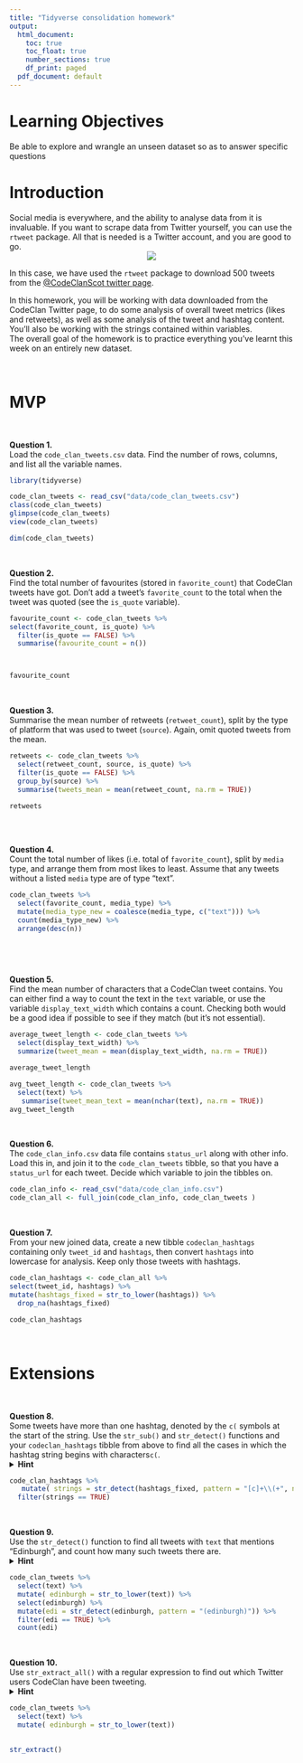 ```yaml
---
title: "Tidyverse consolidation homework"
output:
  html_document:
    toc: true
    toc_float: true
    number_sections: true
    df_print: paged
  pdf_document: default
---
```





# Learning Objectives 

Be able to explore and wrangle an unseen dataset so as to answer specific questions

# Introduction

Social media is everywhere, and the ability to analyse data from it is invaluable. If you want to scrape data from Twitter yourself, you can use the `rtweet` package. All that is needed is a Twitter account, and you are good to go. 
<center>
![](http://www.storybench.org/wp-content/uploads/2018/11/rtweet-730x461.png)
</center>

In this case, we have used the `rtweet` package to download 500 tweets from the [@CodeClanScot twitter page](https://twitter.com/CodeClanScot). 
  
In this homework, you will be working with data downloaded from the CodeClan Twitter page, to do some analysis of overall tweet metrics (likes and retweets), as well as some analysis of the tweet and hashtag content. You'll also be working with the strings contained within variables. 
<br>
The overall goal of the homework is to practice everything you've learnt this week on an entirely new dataset. 
<br>

<br>

# MVP 

<br>

**Question 1.**  
Load the `code_clan_tweets.csv` data. Find the number of rows, columns, and list all the variable names. 
```r

library(tidyverse)

code_clan_tweets <- read_csv("data/code_clan_tweets.csv")
class(code_clan_tweets)
glimpse(code_clan_tweets)
view(code_clan_tweets)

dim(code_clan_tweets)
```

<br>

**Question 2.**  
Find the total number of favourites (stored in `favorite_count`) that CodeClan tweets have got. Don't add a tweet's `favorite_count` to the total when the tweet was quoted (see the `is_quote` variable). 
```r
favourite_count <- code_clan_tweets %>% 
select(favorite_count, is_quote) %>% 
  filter(is_quote == FALSE) %>% 
  summarise(favourite_count = n())



favourite_count
```

<br>

**Question 3.**  
Summarise the mean number of retweets (`retweet_count`), split by the type of platform that was used to tweet (`source`). Again, omit quoted tweets from the mean.


```r
retweets <- code_clan_tweets %>% 
  select(retweet_count, source, is_quote) %>% 
  filter(is_quote == FALSE) %>% 
  group_by(source) %>% 
  summarise(tweets_mean = mean(retweet_count, na.rm = TRUE))
  
retweets
  
```

<br>

**Question 4.**  
Count the total number of likes (i.e. total of `favorite_count`), split by `media` type, and arrange them from most likes to least. Assume that any tweets without a listed `media` type are of type "text".  

```r

code_clan_tweets %>% 
  select(favorite_count, media_type) %>% 
  mutate(media_type_new = coalesce(media_type, c("text"))) %>% 
  count(media_type_new) %>% 
  arrange(desc(n))
  



```

<br>

**Question 5.**  
Find the mean number of characters that a CodeClan tweet contains.  You can either find a way to count the text in the `text` variable, or use the variable `display_text_width` which contains a count. Checking both would be a good idea if possible to see if they match (but it's not essential).  

```r
average_tweet_length <- code_clan_tweets %>% 
  select(display_text_width) %>% 
  summarize(tweet_mean = mean(display_text_width, na.rm = TRUE))

average_tweet_length

avg_tweet_length <- code_clan_tweets %>% 
  select(text) %>% 
   summarise(tweet_mean_text = mean(nchar(text), na.rm = TRUE))
avg_tweet_length

```


<br>

**Question 6.**  
The `code_clan_info.csv` data file contains `status_url` along with other info. Load this in, and join it to the `code_clan_tweets` tibble, so that you have a `status_url` for each tweet. Decide which variable to join the tibbles on.  

```r
code_clan_info <- read_csv("data/code_clan_info.csv")
code_clan_all <- full_join(code_clan_info, code_clan_tweets )
```

<br>

**Question 7.**  
From your new joined data, create a new tibble `codeclan_hashtags` containing only `tweet_id` and `hashtags`, then convert `hashtags` into lowercase for analysis. Keep only those tweets with hashtags.
```r

code_clan_hashtags <- code_clan_all %>%
select(tweet_id, hashtags) %>% 
mutate(hashtags_fixed = str_to_lower(hashtags)) %>% 
  drop_na(hashtags_fixed)

code_clan_hashtags

```


<br>

# Extensions

<br>

**Question 8.**  
Some tweets have more than one hashtag, denoted by the `c(` symbols at the start of the string. Use the `str_sub()` and `str_detect()` functions and your `codeclan_hashtags` tibble from above to find all the cases in which the hashtag string begins with characters`c(`.
<details>
<summary>**Hint**</summary>
Try a regex pattern `"c\\("`. The double backslash is necessary in R to mark a backslash as itself being escaped. 
</details>

```r

code_clan_hashtags %>%
   mutate( strings = str_detect(hashtags_fixed, pattern = "[c]+\\(+", negate = FALSE)) %>% 
  filter(strings == TRUE)
```


<br>

**Question 9.**  
Use the `str_detect()` function to find all tweets with `text` that mentions "Edinburgh", and count how many such tweets there are. 
<details>
<summary>**Hint**</summary>
You may need to make sure your tweets are all the same case before searching.
</details>
```r


code_clan_tweets %>% 
  select(text) %>% 
  mutate( edinburgh = str_to_lower(text)) %>% 
  select(edinburgh) %>% 
  mutate(edi = str_detect(edinburgh, pattern = "(edinburgh)")) %>% 
  filter(edi == TRUE) %>% 
  count(edi)
```

<br>

**Question 10.**  
Use `str_extract_all()` with a regular expression to find out which Twitter users CodeClan have been tweeting. 
<details>
<summary>**Hint**</summary>
Think about all the different characters which could be in a Twitter username, do a bit of online research
</details>
```r

code_clan_tweets %>% 
  select(text) %>% 
  mutate( edinburgh = str_to_lower(text))
  

str_extract()
```

